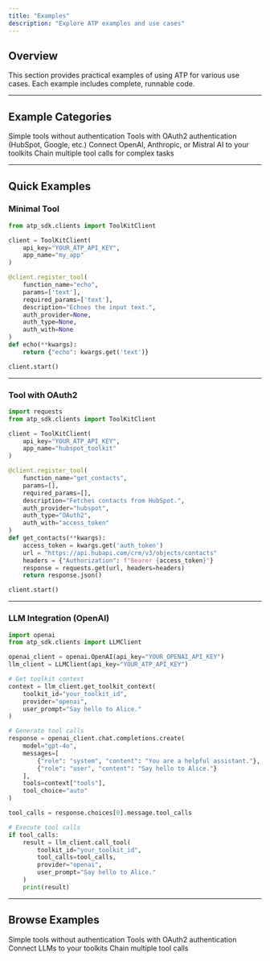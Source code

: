 ```yaml
---
title: "Examples"
description: "Explore ATP examples and use cases"
---
```


## Overview

This section provides practical examples of using ATP for various use cases. Each example includes complete, runnable code.

---

## Example Categories

<CardGroup cols={2}>
  <Card title="Basic Tools" icon="wrench" href="/examples/basic">
    Simple tools without authentication
  </Card>
  <Card title="OAuth2 Tools" icon="lock" href="/examples/oauth-tools">
    Tools with OAuth2 authentication (HubSpot, Google, etc.)
  </Card>
  <Card title="LLM Integration" icon="robot" href="/examples/llm-integration">
    Connect OpenAI, Anthropic, or Mistral AI to your toolkits
  </Card>
  <Card title="Multi-Step Workflows" icon="diagram-project" href="/examples/workflows">
    Chain multiple tool calls for complex tasks
  </Card>
</CardGroup>

---

## Quick Examples

### Minimal Tool

```python
from atp_sdk.clients import ToolKitClient

client = ToolKitClient(
    api_key="YOUR_ATP_API_KEY",
    app_name="my_app"
)

@client.register_tool(
    function_name="echo",
    params=['text'],
    required_params=['text'],
    description="Echoes the input text.",
    auth_provider=None,
    auth_type=None,
    auth_with=None
)
def echo(**kwargs):
    return {"echo": kwargs.get('text')}

client.start()
```

---

### Tool with OAuth2

```python
import requests
from atp_sdk.clients import ToolKitClient

client = ToolKitClient(
    api_key="YOUR_ATP_API_KEY",
    app_name="hubspot_toolkit"
)

@client.register_tool(
    function_name="get_contacts",
    params=[],
    required_params=[],
    description="Fetches contacts from HubSpot.",
    auth_provider="hubspot",
    auth_type="OAuth2",
    auth_with="access_token"
)
def get_contacts(**kwargs):
    access_token = kwargs.get('auth_token')
    url = "https://api.hubapi.com/crm/v3/objects/contacts"
    headers = {"Authorization": f"Bearer {access_token}"}
    response = requests.get(url, headers=headers)
    return response.json()

client.start()
```

---

### LLM Integration (OpenAI)

```python
import openai
from atp_sdk.clients import LLMClient

openai_client = openai.OpenAI(api_key="YOUR_OPENAI_API_KEY")
llm_client = LLMClient(api_key="YOUR_ATP_API_KEY")

# Get toolkit context
context = llm_client.get_toolkit_context(
    toolkit_id="your_toolkit_id",
    provider="openai",
    user_prompt="Say hello to Alice."
)

# Generate tool calls
response = openai_client.chat.completions.create(
    model="gpt-4o",
    messages=[
        {"role": "system", "content": "You are a helpful assistant."},
        {"role": "user", "content": "Say hello to Alice."}
    ],
    tools=context["tools"],
    tool_choice="auto"
)

tool_calls = response.choices[0].message.tool_calls

# Execute tool calls
if tool_calls:
    result = llm_client.call_tool(
        toolkit_id="your_toolkit_id",
        tool_calls=tool_calls,
        provider="openai",
        user_prompt="Say hello to Alice."
    )
    print(result)
```

---

## Browse Examples

<CardGroup cols={2}>
  <Card title="Basic Tools" icon="wrench" href="/examples/basic">
    Simple tools without authentication
  </Card>
  <Card title="OAuth2 Tools" icon="lock" href="/examples/oauth-tools">
    Tools with OAuth2 authentication
  </Card>
  <Card title="LLM Integration" icon="robot" href="/examples/llm-integration">
    Connect LLMs to your toolkits
  </Card>
  <Card title="Multi-Step Workflows" icon="diagram-project" href="/examples/workflows">
    Chain multiple tool calls
  </Card>
</CardGroup>
